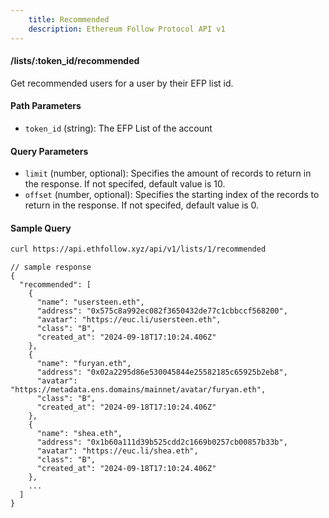 ```yaml
---
    title: Recommended
    description: Ethereum Follow Protocol API v1
---
```


#### /lists/\:token_id/recommended
Get recommended users for a user by their EFP list id. 

#### Path Parameters
- `token_id` (string): The EFP List of the account

#### Query Parameters
- `limit` (number, optional): Specifies the amount of records to return in the response. If not specifed, default value is 10.
- `offset` (number, optional): Specifies the starting index of the records to return in the response. If not specifed, default value is 0.


#### Sample Query
```sh
curl https://api.ethfollow.xyz/api/v1/lists/1/recommended
```

```jsonc
// sample response
{
  "recommended": [
    {
      "name": "usersteen.eth",
      "address": "0x575c8a992ec082f3650432de77c1cbbccf568200",
      "avatar": "https://euc.li/usersteen.eth",
      "class": "B",
      "created_at": "2024-09-18T17:10:24.406Z"
    },
    {
      "name": "furyan.eth",
      "address": "0x02a2295d86e530045844e25582185c65925b2eb8",
      "avatar": "https://metadata.ens.domains/mainnet/avatar/furyan.eth",
      "class": "B",
      "created_at": "2024-09-18T17:10:24.406Z"
    },
    {
      "name": "shea.eth",
      "address": "0x1b60a111d39b525cdd2c1669b0257cb00857b33b",
      "avatar": "https://euc.li/shea.eth",
      "class": "B",
      "created_at": "2024-09-18T17:10:24.406Z"
    },
    ...
  ]
}
```